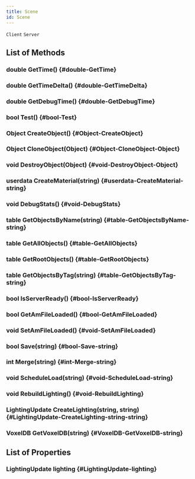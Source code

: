 ```yaml
---
title: Scene
id: Scene
---
```

`Client`
`Server`

## List of Methods

### double GetTime() {#double-GetTime}

### double GetTimeDelta() {#double-GetTimeDelta}

### double GetDebugTime() {#double-GetDebugTime}

### bool Test() {#bool-Test}

### Object CreateObject() {#Object-CreateObject}

### Object CloneObject(Object) {#Object-CloneObject-Object}

### void DestroyObject(Object) {#void-DestroyObject-Object}

### userdata CreateMaterial(string) {#userdata-CreateMaterial-string}

### void DebugStats() {#void-DebugStats}

### table GetObjectsByName(string) {#table-GetObjectsByName-string}

### table GetAllObjects() {#table-GetAllObjects}

### table GetRootObjects() {#table-GetRootObjects}

### table GetObjectsByTag(string) {#table-GetObjectsByTag-string}

### bool IsServerReady() {#bool-IsServerReady}

### bool GetAmFileLoaded() {#bool-GetAmFileLoaded}

### void SetAmFileLoaded() {#void-SetAmFileLoaded}

### bool Save(string) {#bool-Save-string}

### int Merge(string) {#int-Merge-string}

### void ScheduleLoad(string) {#void-ScheduleLoad-string}

### void RebuildLighting() {#void-RebuildLighting}

### LightingUpdate CreateLighting(string, string) {#LightingUpdate-CreateLighting-string-string}

### VoxelDB GetVoxelDB(string) {#VoxelDB-GetVoxelDB-string}

## List of Properties

### LightingUpdate lighting {#LightingUpdate-lighting}

